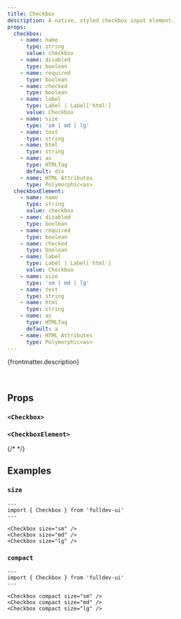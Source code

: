 ```yaml
---
title: Checkbox
description: A native, styled checkbox input element.
props:
  checkbox:
    - name: name
      type: string
      value: checkbox
    - name: disabled
      type: boolean
    - name: required
      type: boolean
    - name: checked
      type: boolean
    - name: label
      type: Label | Label['html']
      value: Checkbox
    - name: size
      type: 'sm | md | lg'
    - name: text
      type: string
    - name: html
      type: string
    - name: as
      type: HTMLTag
      default: div
    - name: HTML Attributes
      type: Polymorphic<as>
  checkboxElement:
    - name: name
      type: string
      value: checkbox
    - name: disabled
      type: boolean
    - name: required
      type: boolean
    - name: checked
      type: boolean
    - name: label
      type: Label | Label['html']
      value: Checkbox
    - name: size
      type: 'sm | md | lg'
    - name: text
      type: string
    - name: html
      type: string
    - name: as
      type: HTMLTag
      default: a
    - name: HTML Attributes
      type: Polymorphic<as>
---
```



{frontmatter.description}

<br />

<Story title={frontmatter.title} props={frontmatter.props.checkbox} />

## Props

### `<Checkbox>`

<PropsTable props={frontmatter.props.checkbox} />

### `<CheckboxElement>`

{/* <PropsTable props={frontmatter.props.checkboxElement} /> */}

## Examples

### `size`

<SizeProp />

```astro live
---
import { Checkbox } from 'fulldev-ui'
---

<Checkbox size="sm" />
<Checkbox size="md" />
<Checkbox size="lg" />
```

### `compact`

<CompactProp />

```astro live
---
import { Checkbox } from 'fulldev-ui'
---

<Checkbox compact size="sm" />
<Checkbox compact size="md" />
<Checkbox compact size="lg" />
```
